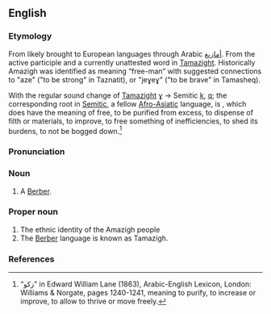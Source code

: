 {{also|amazigh}}
==English==

===Etymology===
From {{der|en|tzm|ⴰⵎⴰⵣⵉⵖ}} likely brought to European languages through Arabic [[أمازيغ]]. From the active participle {{m|tzm|ⴰⵎ}} and {{m|tzm|ⴰⵣⵉⵖ}} a currently unattested word in [[Tamazight]]. Historically Amazigh was identified as meaning “free-man” with suggested connections to "aze" ("to be strong" in Taznatit), or "jeɣeɣ" ("to be brave" in Tamasheq).

With the regular sound change of [[Tamazight]] [[ɣ]] → Semitic [[k]], [[q]]; the corresponding root in [[Semitic]], a fellow [[Afro-Asiatic]] language, is {{ar-root|ز|ك|و|nocat=1}}, which does have the meaning of free, to be purified from excess, to dispense of filth or materials, to improve, to free something of inefficiencies, to shed its burdens, to not be bogged down.<ref name="Lane">“زكو” in Edward William Lane (1863), Arabic-English Lexicon, London: Williams & Norgate, pages 1240-1241, meaning to purify, to increase or improve, to allow to thrive or move freely.</ref>

===Pronunciation===
{{rfp|lang=en}}

===Noun===
{{en-noun}}

# A [[Berber]].

===Proper noun===
{{en-proper noun}}

# The ethnic identity of the Amazigh people
# The [[Berber]] language is known as Tamazigh.

===References===
<references/>